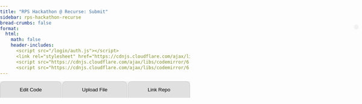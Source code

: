 ```yaml
---
title: "RPS Hackathon @ Recurse: Submit"
sidebar: rps-hackathon-recurse
bread-crumbs: false
format:
  html:
    math: false
    header-includes:
      <script src="/login/auth.js"></script>
      <link rel="stylesheet" href="https://cdnjs.cloudflare.com/ajax/libs/codemirror/6.65.7/codemirror.min.css">
      <script src="https://cdnjs.cloudflare.com/ajax/libs/codemirror/6.65.7/codemirror.min.js"></script>
      <script src="https://cdnjs.cloudflare.com/ajax/libs/codemirror/6.65.7/mode/python/python.min.js"></script>
---
```


<style>
    body { font-family: Arial, sans-serif; margin: 0; padding: 0; }
    #user-bar {
        position: absolute;
        top: 70px;
        right: 10px;
        display: inline-flex;
        align-items: center;
        background-color: #f1f1f1;
        padding: 5px 5px;
        border-radius: 20px;
        box-shadow: 0 2px 4px rgba(0,0,0,0.1);
    }
    #user-bar img {
        width: 30px;
        height: 30px;
        border-radius: 50%;
        margin-right: 10px;
    }
    #user-bar span {
        margin-right: 10px;
    }
    .dropdown {
        position: relative;
        display: inline-block;
    }
    .dropdown-content {
        display: none;
        position: absolute;
        right: 0;
        background-color: #f9f9f9;
        min-width: 120px;
        box-shadow: 0 8px 16px rgba(0,0,0,0.2);
        z-index: 1;
        border-radius: 4px;
    }
    .dropdown:hover .dropdown-content { display: block; }
    .dropdown-content a {
        color: black;
        padding: 12px 16px;
        text-decoration: none;
        display: block;
    }
    .dropdown-content a:hover { background-color: #f1f1f1; border-radius: 4px; }
    
    button.submit {
        padding: 8px 16px;
        margin-bottom: 10px;
        font-size: 14px;
        background-color: #4CAF50;
        color: white;
        border: none;
        border-radius: 5px;
        cursor: pointer;
    }
    
    .tab {
        overflow: hidden;
        background-color: #f0f0f0;
        display: flex;
    }
    .tab button {
        background-color: #e0e0e0;
        border: none;
        outline: none;
        cursor: pointer;
        padding: 14px 16px;
        transition: 0.3s;
        flex-grow: 1;
        border-radius: 10px 10px 0 0;
        margin-right: 2px;
        border: 1px solid #ccc;
        border-bottom: none;
    }
    .tab button:last-child {
        margin-right: 0;
    }
    .tab button:hover {
        background-color: #ddd;
    }
    .tab button.active {
        background-color: #fff;
    }
    .tabcontent {
        display: none;
        padding: 10px;
        background-color: #fff;
        border: 1px solid #ccc;
        border-top: none;
        border-radius: 0 0 10px 10px;
    }
    
    #code-editor {
        width: 100%;
        border: 1px solid #ccc;
        font-size: 14px;
    }
    .CodeMirror {
        height: auto;
    }
    .fixed-text .CodeMirror {
        background-color: #f0f0f0;
        border-radius: 5px;
        padding: 5px;
    }
    .editor, .fixed-text {
        margin: 10px 0;
        width: 100%;
    }
    .indented-editor {
        padding-left: 20px;
    }
</style>

<div id="user-bar"></div>

<div class="tab">
<button class="tablinks" onclick="openTab(event, 'Edit Code')" id="defaultOpen">Edit Code</button>
<button class="tablinks" onclick="openTab(event, 'Upload File')">Upload File</button>
<button class="tablinks" onclick="openTab(event, 'Link Repo')">Link Repo</button>
</div>

<div id="Edit Code" class="tabcontent">
<button class="submit" onclick="submitCode()">Submit</button>
<div id="code-editor"></div>
</div>

<div id="Upload File" class="tabcontent">
<form id="uploadForm" enctype="multipart/form-data">
<div style="margin-bottom:5px"><input type="file" id="file" name="file" accept=".py" required></div>
<button type="submit" class="submit">Upload File</button><span id="uploadStatus"></span>
</form>

---

The file you upload should be a python file that looks something like this. You can download this file in the [rps-engine repo](https://github.com/pokercamp/rps-engine) at `players/default/player.py` and for more info on testing see: [Game Engine](botguide.qmd#game-engine).

```python
# Simple example bot, written in Python.

from skeleton.actions import RockAction, PaperAction, ScissorsAction
from skeleton.bot import Bot
from skeleton.runner import parse_args, run_bot

import random

class Player(Bot):
    # A bot for playing Rock-Paper-Scissors.

    def __init__(self):
        # Called when a new matchup starts. Called exactly once.
        
        self.my_profit = 0
        self.history = []

    def handle_results(self, *, my_action, their_action, my_payoff, match_clock):
        # Called after a round. Called NUM_ROUNDS times.
        
        self.history.append((my_action, their_action))
        self.my_profit += my_payoff

    def get_action(self, *, match_clock):
        # Where the magic happens. Called when the engine needs an action from
        # your bot. Called NUM_ROUNDS times.
        #
        # Returns a RockAction(), PaperAction(), or ScissorsAction().
        
        return random.choice([RockAction(), PaperAction(), ScissorsAction()])

if __name__ == '__main__':
    run_bot(Player(), parse_args())
```
</div>

<div id="Link Repo" class="tabcontent">
<p>Coming soon! Ask if you'd like to use this to upload multiple files or something else that doesn't fit into a `player.py` file.</p>
</div>

<script>
let editors = [];

const initialCode = [
    `import random`,
    `    # You can add class-level attributes here if needed`,
    `        # Called when a new matchup starts. Called exactly once.
        self.my_profit = 0
        self.history = []`,
    `        # Called after a round. Called NUM_ROUNDS times.
        self.history.append((my_action, their_action))
        self.my_profit += my_payoff`,
    `        # Where the magic happens.
        # Called when the engine needs an action from your bot, NUM_ROUNDS times in total.
        #
        # Should return a RockAction(), PaperAction(), or ScissorsAction().
        return random.choice([RockAction(), PaperAction(), ScissorsAction()])`
];

const fixedCode = [
    `from skeleton.actions import RockAction, PaperAction, ScissorsAction
from skeleton.bot import Bot
from skeleton.runner import parse_args, run_bot`,
    `class Player(Bot):`,
    `    def __init__(self):`,
    `    def handle_results(self, *, my_action, their_action, my_payoff, match_clock):`,
    `    def get_action(self, *, match_clock):`,
    `if __name__ == '__main__':
    run_bot(Player(), parse_args())`
];

const indentedSections = [false, true, true, true, true, false];

function initializeEditor() {
    const codeEditor = document.getElementById("code-editor");
    codeEditor.innerHTML = ''; // Clear existing content

    for (let i = 0; i < fixedCode.length; i++) {
        // Add fixed text
        addFixedText(codeEditor, fixedCode[i], indentedSections[i]);

        // Create editable box (if it's not the last fixed text)
        if (i < initialCode.length) {
            createEditor(codeEditor, i, indentedSections[i]);
        }
    }
}

function addFixedText(parent, text, isIndented) {
    const fixedTextDiv = document.createElement('div');
    fixedTextDiv.className = 'fixed-text';
    if (isIndented) {
        fixedTextDiv.classList.add('indented-editor');
    }
    parent.appendChild(fixedTextDiv);

    CodeMirror(fixedTextDiv, {
        value: text,
        mode: "python",
        theme: "default",
        readOnly: true,
        lineNumbers: false,
        lineWrapping: true,
        indentUnit: 4,
        tabSize: 4,
    });
}

function createEditor(parent, index, isIndented) {
    const editorDiv = document.createElement('div');
    editorDiv.className = 'editor';
    if (isIndented) {
        editorDiv.classList.add('indented-editor');
    }
    parent.appendChild(editorDiv);

    editors[index] = CodeMirror(editorDiv, {
        value: initialCode[index],
        mode: "python",
        theme: "default",
        lineNumbers: true,
        indentUnit: 4,
        tabSize: 4,
        indentWithTabs: false,
        lineWrapping: true,
        viewportMargin: Infinity
    });
}

// Autosave functionality
let enable_autosave = false;

function autoSave() {
    if (!enable_autosave) {
        return;
    }
    
    console.log('autosave');
    const savedCode = editors.map(editor => editor.getValue());
    localStorage.setItem('autoSavedCode', JSON.stringify(savedCode));
}

function loadSavedCode() {
    console.log('load');
    const savedCode = JSON.parse(localStorage.getItem('autoSavedCode'));
    if (savedCode && editors.length === savedCode.length) {
        editors.forEach((editor, index) => {
            editor.setValue(savedCode[index]);
        });
    }
    
    enable_autosave = true;
}

setInterval(autoSave, 3000); // 3 seconds

window.addEventListener('load', function() {
    initializeEditor();
    loadSavedCode();
});

function openTab(evt, tabName) {
    var i, tabcontent, tablinks;
    tabcontent = document.getElementsByClassName("tabcontent");
    for (i = 0; i < tabcontent.length; i++) {
        tabcontent[i].style.display = "none";
    }
    tablinks = document.getElementsByClassName("tablinks");
    for (i = 0; i < tablinks.length; i++) {
        tablinks[i].className = tablinks[i].className.replace(" active", "");
    }
    document.getElementById(tabName).style.display = "block";
    evt.currentTarget.className += " active";
}

document.getElementById("defaultOpen").click();

function submitCode() {
    autoSave();
    const username = localStorage.getItem('github_username') || 'unknown';
    const token = localStorage.getItem('github_oauth_token') || 'unknown';
    
    // Combine the fixed text and editable parts
    const fullCode = `${fixedCode[0]}

${initialCode[0]}

${fixedCode[1]}
${initialCode[1]}
${fixedCode[2]}
${initialCode[2]}

${fixedCode[3]}
${initialCode[3]}

${fixedCode[4]}
${initialCode[4]}

${fixedCode[5]}`;

    const data = {
        'username': username,
        'token': token,
        'snippets': {
            'full_code': {
                'contents': fullCode,
                'indent': 0
            }
        }
    };

    fetch('https://staff-dev1.poker.camp:8443/submit-rps-hackathon-20240917', {
        method: 'POST',
        headers: {
            'Content-Type': 'application/json',
        },
        body: JSON.stringify(data),
    })
    .then(response => {
        if (!response.ok) {
            throw new Error(`HTTP error! status: ${response.status}`);
        }
        return response.json();
    })
    .then(data => {
        console.log('Success:', data);
        alert('Code submitted successfully!');
    })
    .catch((error) => {
        console.error('Error:', error);
        alert('Error submitting code. Please try again.');
    });
}

document.getElementById('uploadForm').addEventListener('submit', function(e) {
    e.preventDefault();
    
    const formData = new FormData();
    const fileField = document.querySelector('input[type="file"]');
    const username = localStorage.getItem('github_username') || 'unknown';
    const token = localStorage.getItem('github_oauth_token') || 'unknown';
    
    formData.append('file', fileField.files[0]);
    formData.append('username', username);
    formData.append('token', token);

    fetch('https://staff-dev1.poker.camp:8443/upload-rps-hackathon-20240917', {
        method: 'POST',
        body: formData
    })
    .then(response => {
        if (!response.ok) {
            throw new Error(`HTTP error! status: ${response.status}`);
        }
        return response.json();
    })
    .then(result => {
        document.getElementById('uploadStatus').textContent = 'Success: ' + result.message;
        console.log('Success:', result);
    })
    .catch(error => {
        document.getElementById('uploadStatus').textContent = 'Error: ' + error.message;
        console.error('Error:', error);
    });
});
</script>